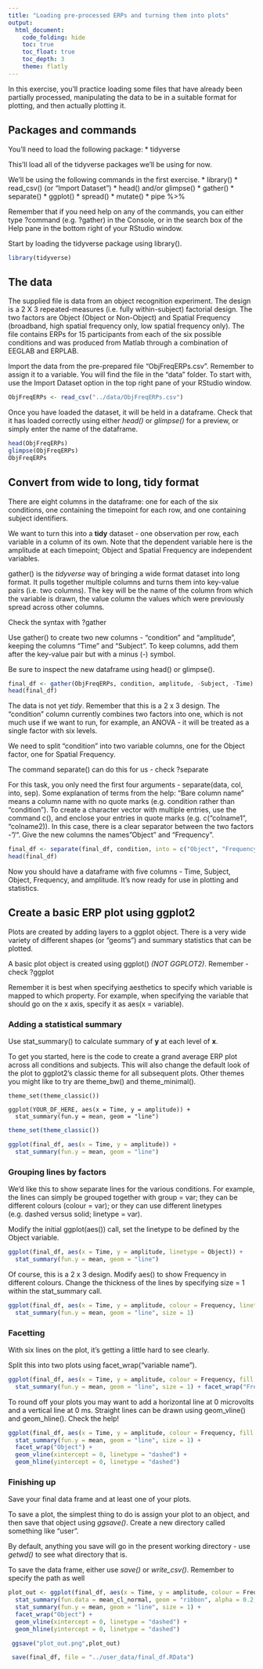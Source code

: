 ```yaml
---
title: "Loading pre-processed ERPs and turning them into plots"
output: 
  html_document:
    code_folding: hide
    toc: true
    toc_float: true
    toc_depth: 3
    theme: flatly
---
```


In this exercise, you'll practice loading some files that have already been partially processed, manipulating the data to be in a suitable format for plotting, and then actually plotting it. 

## Packages and commands 

You'll need to load the following package: 
* tidyverse

This'll load all of the tidyverse packages we'll be using for now.

We'll be using the following commands in the first exercise.
* library()
* read_csv() (or "Import Dataset")
* head() and/or glimpse()
* gather()
* separate()
* ggplot()
* spread()
* mutate()
* pipe %>%

Remember that if you need help on any of the commands, you can either type ?command (e.g. ?gather) in the Console, or in the search box of the Help pane in the bottom right of your RStudio window.

Start by loading the tidyverse package using library().

```r

library(tidyverse)
```

## The data

The supplied file is data from an object recognition experiment. The design is a 2 X 3 repeated-measures (i.e. fully within-subject) factorial design. The two factors are Object (Object or Non-Object) and Spatial Frequency (broadband, high spatial frequency only, low spatial frequency only). The file contains ERPs for 15 participants from each of the six possible conditions and was produced from Matlab through a combination of EEGLAB and ERPLAB.

Import the data from the pre-prepared file "ObjFreqERPs.csv". Remember to assign it to a variable. You will find the file in the "data" folder. To start with, use the Import Dataset option in the top right pane of your RStudio window.

```r
ObjFreqERPs <- read_csv("../data/ObjFreqERPs.csv")
```

Once you have loaded the dataset, it will be held in a dataframe. Check that it has loaded correctly using either *head()* or *glimpse()* for a preview, or simply enter the name of the dataframe.

```r
head(ObjFreqERPs)
glimpse(ObjFreqERPs)
ObjFreqERPs
```

## Convert from wide to long, tidy format

There are eight columns in the dataframe: one for each of the six conditions, one containing the timepoint for each row, and one containing subject identifiers. 

We want to turn this into a **tidy** dataset - one observation per row, each variable in a column of its own. Note that the dependent variable here is the amplitude at each timepoint; Object and Spatial Frequency are independent variables.

gather() is the *tidyverse* way of bringing a wide format dataset into long format. It pulls together multiple columns and turns them into key-value pairs (i.e. two columns). The key will be the name of the column from which the variable is drawn, the value column the values which were previously spread across other columns.

Check the syntax with ?gather

Use gather() to create two new columns - "condition" and "amplitude", keeping the columns "Time" and "Subject". To keep columns, add them after the key-value pair but with a minus (-) symbol.

Be sure to inspect the new dataframe using head() or glimpse().

```r
final_df <- gather(ObjFreqERPs, condition, amplitude, -Subject, -Time)
head(final_df)
```

The data is not yet *tidy*. Remember that this is a 2 x 3 design. The "condition" column currently combines two factors into one, which is not much use if we want to run, for example, an ANOVA - it will be treated as a single factor with six levels. 

We need to split "condition" into two variable columns, one for the Object factor, one for Spatial Frequency. 

The command separate() can do this for us - check ?separate

For this task, you only need the first four arguments - separate(data, col, into, sep). Some explanation of terms from the help: "Bare column name" means a column name with no quote marks (e.g. condition rather than "condition").  To create a character vector with multiple entries, use the command c(), and enclose your entries in quote marks (e.g. c("colname1", "colname2)). In this case, there is a clear separator between the two factors - "/". Give the new columns the names "Object" and "Frequency".


```r
final_df <- separate(final_df, condition, into = c("Object", "Frequency"), sep = "/")
head(final_df)
```

Now you should have a dataframe with five columns - Time, Subject, Object, Frequency, and amplitude. It's now ready for use in plotting and statistics.

## Create a basic ERP plot using ggplot2

Plots are created by adding layers to a ggplot object. There is a very wide variety of different shapes (or "geoms") and summary statistics that can be plotted.

A basic plot object is created using ggplot() *(NOT GGPLOT2)*. Remember - check ?ggplot

Remember it is best when specifying aesthetics to specify which variable is mapped to which property. For example, when specifying the variable that should go on the x axis, specify it as aes(x = variable). 


### Adding a statistical summary

Use stat_summary() to calculate summary of **y** at each level of **x**.

To get you started, here is the code to create a grand average ERP plot across all conditions and subjects. This will also change the default look of the plot to ggplot2's classic theme for all subsequent plots. Other themes you might like to try are theme_bw() and theme_minimal().

```
theme_set(theme_classic())

ggplot(YOUR_DF_HERE, aes(x = Time, y = amplitude)) +
  stat_summary(fun.y = mean, geom = "line")
```

```r
theme_set(theme_classic())

ggplot(final_df, aes(x = Time, y = amplitude)) +
  stat_summary(fun.y = mean, geom = "line")
```


### Grouping lines by factors 

We'd like this to show separate lines for the various conditions. For example, the lines can simply be grouped together with group = var; they can be different colours (colour = var); or they can use different linetypes (e.g. dashed versus solid; linetype = var). 

Modify the initial ggplot(aes()) call, set the linetype to be defined by the Object variable.

```r
ggplot(final_df, aes(x = Time, y = amplitude, linetype = Object)) +
  stat_summary(fun.y = mean, geom = "line")
```

Of course, this is a 2 x 3 design. Modify aes() to show Frequency in different colours. Change the thickness of the lines by specifying size = 1 within the stat_summary call. 

```r
ggplot(final_df, aes(x = Time, y = amplitude, colour = Frequency, linetype = Object)) +
  stat_summary(fun.y = mean, geom = "line", size = 1)
```

### Facetting 

With six lines on the plot, it's getting a little hard to see clearly. 

Split this into two plots using facet_wrap("variable name").

```r
ggplot(final_df, aes(x = Time, y = amplitude, colour = Frequency, fill = Frequency)) + 
  stat_summary(fun.y = mean, geom = "line", size = 1) + facet_wrap("Frequency")
```

To round off your plots you may want to add a horizontal line at 0 microvolts and a vertical line at 0 ms. Straight lines can be drawn using geom_vline() and geom_hline(). Check the help!

```r
ggplot(final_df, aes(x = Time, y = amplitude, colour = Frequency, fill = Frequency)) +
  stat_summary(fun.y = mean, geom = "line", size = 1) +
  facet_wrap("Object") +
  geom_vline(xintercept = 0, linetype = "dashed") + 
  geom_hline(yintercept = 0, linetype = "dashed")
```

### Finishing up

Save your final data frame and at least one of your plots.

To save a plot, the simplest thing to do is assign your plot to an object, and then save that object using *ggsave()*. Create a new directory called something like "user". 

By default, anything you save will go in the present working directory - use *getwd()* to see what directory that is.

To save the data frame, either use *save()* or *write_csv()*. Remember to specify the path as well


```r

plot_out <- ggplot(final_df, aes(x = Time, y = amplitude, colour = Frequency, fill = Frequency)) +
  stat_summary(fun.data = mean_cl_normal, geom = "ribbon", alpha = 0.2, colour = NA) +
  stat_summary(fun.y = mean, geom = "line", size = 1) +
  facet_wrap("Object") +
  geom_vline(xintercept = 0, linetype = "dashed") + 
  geom_hline(yintercept = 0, linetype = "dashed")

 ggsave("plot_out.png",plot_out)

 save(final_df, file = "../user_data/final_df.RData")

```

